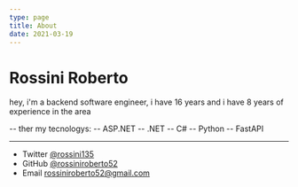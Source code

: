 ```yaml
---
type: page
title: About
date: 2021-03-19
---
```


# Rossini Roberto

hey, i'm a backend software engineer, i have 16 years and i have 8 years of experience in the area

-- ther my tecnologys:
-- ASP.NET
-- .NET
-- C#
-- Python
-- FastAPI

---

- Twitter [@rossini135](https://twitter.com/yourname)
- GitHub [@rossiniroberto52](https://github.com/rossiniroberto52)
- Email rossiniroberto52@gmail.com

